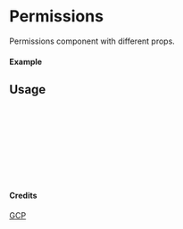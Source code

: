 
<Meta of={Permissions} title="GCP/Permissions" />

# Permissions

Permissions component with different props.

#### Example

<Canvas of={Permissions.Primary} />

## Usage

```ts
import { Permissions } from "yadl-ui";

const Example = () => {
  return (
      <Permissions />
  );
};

export default Example;
```

#### Credits
[GCP](https://cloud.google.com/icons)
